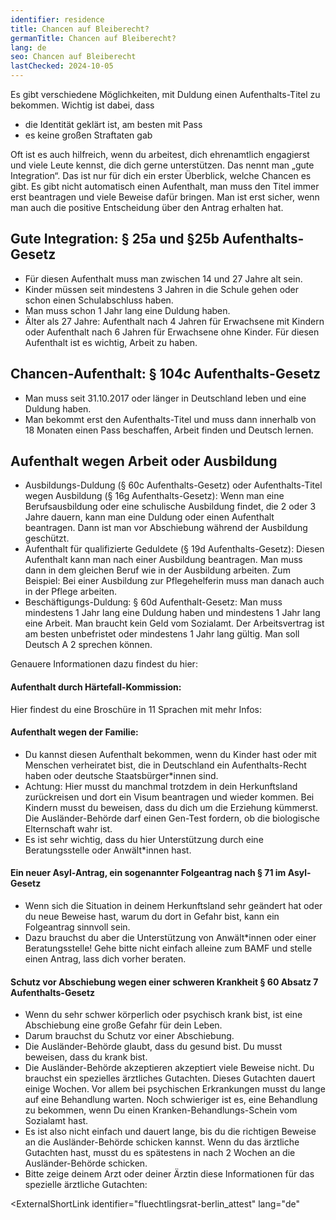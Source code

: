 ```yaml
---
identifier: residence
title: Chancen auf Bleiberecht?
germanTitle: Chancen auf Bleiberecht?
lang: de
seo: Chancen auf Bleiberecht
lastChecked: 2024-10-05
---
```



Es gibt verschiedene Möglichkeiten, mit Duldung einen Aufenthalts-Titel zu bekommen. Wichtig ist dabei, dass

- die Identität geklärt ist, am besten mit Pass
- es keine großen Straftaten gab

<Block identifier="get-legal-advice" />

Oft ist es auch hilfreich, wenn du arbeitest, dich ehrenamtlich engagierst und viele Leute kennst, die dich gerne unterstützen. Das nennt man „gute Integration“.
Das ist nur für dich ein erster Überblick, welche Chancen es gibt.
Es gibt nicht automatisch einen Aufenthalt, man muss den Titel immer erst beantragen und viele Beweise dafür bringen. Man ist erst sicher, wenn man auch die positive Entscheidung über den Antrag erhalten hat.

## Gute Integration: § 25a und §25b Aufenthalts-Gesetz

- Für diesen Aufenthalt muss man zwischen 14 und 27 Jahre alt sein.
- Kinder müssen seit mindestens 3 Jahren in die Schule gehen oder schon einen Schulabschluss haben.
- Man muss schon 1 Jahr lang eine Duldung haben.
- Älter als 27 Jahre: Aufenthalt nach 4 Jahren für Erwachsene mit Kindern oder Aufenthalt nach 6 Jahren für Erwachsene ohne Kinder. Für diesen Aufenthalt ist es wichtig, Arbeit zu haben.

## Chancen-Aufenthalt: § 104c Aufenthalts-Gesetz

- Man muss seit 31.10.2017 oder länger in Deutschland leben und eine Duldung haben.
- Man bekommt erst den Aufenthalts-Titel und muss dann innerhalb von 18 Monaten einen Pass beschaffen, Arbeit finden und Deutsch lernen.

## Aufenthalt wegen Arbeit oder Ausbildung

- Ausbildungs-Duldung (§ 60c Aufenthalts-Gesetz) oder Aufenthalts-Titel wegen Ausbildung (§ 16g Aufenthalts-Gesetz): Wenn man eine Berufsausbildung oder eine schulische Ausbildung findet, die 2 oder 3 Jahre dauern, kann man eine Duldung oder einen Aufenthalt beantragen. Dann ist man vor Abschiebung während der Ausbildung geschützt.
- Aufenthalt für qualifizierte Geduldete (§ 19d Aufenthalts-Gesetz): Diesen Aufenthalt kann man nach einer Ausbildung beantragen. Man muss dann in dem gleichen Beruf wie in der Ausbildung arbeiten. Zum Beispiel: Bei einer Ausbildung zur Pflegehelferin muss man danach auch in der Pflege arbeiten.
- Beschäftigungs-Duldung: § 60d Aufenthalt-Gesetz: Man muss mindestens 1 Jahr lang eine Duldung haben und mindestens 1 Jahr lang eine Arbeit. Man braucht kein Geld vom Sozialamt. Der Arbeitsvertrag ist am besten unbefristet oder mindestens 1 Jahr lang gültig. Man soll Deutsch A 2 sprechen können.

Genauere Informationen dazu findest du hier:

<ExternalShortLink identifier="handbookgermany_residence"></ExternalShortLink>

#### Aufenthalt durch Härtefall-Kommission:

Hier findest du eine Broschüre in 11 Sprachen mit mehr Infos:

<ExternalShortLink identifier="saxhfk_hardship"></ExternalShortLink>

#### Aufenthalt wegen der Familie:

- Du kannst diesen Aufenthalt bekommen, wenn du Kinder hast oder mit Menschen verheiratet bist, die in Deutschland ein Aufenthalts-Recht haben oder deutsche Staatsbürger\*innen sind.
- Achtung: Hier musst du manchmal trotzdem in dein Herkunftsland zurückreisen und dort ein Visum beantragen und wieder kommen. Bei Kindern musst du beweisen, dass du dich um die Erziehung kümmerst. Die Ausländer-Behörde darf einen Gen-Test fordern, ob die biologische Elternschaft wahr ist.
- Es ist sehr wichtig, dass du hier Unterstützung durch eine Beratungsstelle oder Anwält\*innen hast.

#### Ein neuer Asyl-Antrag, ein sogenannter Folgeantrag nach § 71 im Asyl-Gesetz

- Wenn sich die Situation in deinem Herkunftsland sehr geändert hat oder du neue Beweise hast, warum du dort in Gefahr bist, kann ein Folgeantrag sinnvoll sein.
- Dazu brauchst du aber die Unterstützung von Anwält\*innen oder einer Beratungsstelle! Gehe bitte nicht einfach alleine zum BAMF und stelle einen Antrag, lass dich vorher beraten.

#### Schutz vor Abschiebung wegen einer schweren Krankheit § 60 Absatz 7 Aufenthalts-Gesetz

- Wenn du sehr schwer körperlich oder psychisch krank bist, ist eine Abschiebung eine große Gefahr für dein Leben.
- Darum brauchst du Schutz vor einer Abschiebung.
- Die Ausländer-Behörde glaubt, dass du gesund bist. Du musst beweisen, dass du krank bist.
- Die Ausländer-Behörde akzeptieren akzeptiert viele Beweise nicht. Du brauchst ein spezielles ärztliches Gutachten. Dieses Gutachten dauert einige Wochen. Vor allem bei psychischen Erkrankungen musst du lange auf eine Behandlung warten. Noch schwieriger ist es, eine Behandlung zu bekommen, wenn Du einen Kranken-Behandlungs-Schein vom Sozialamt hast.
- Es ist also nicht einfach und dauert lange, bis du die richtigen Beweise an die Ausländer-Behörde schicken kannst. Wenn du das ärztliche Gutachten hast, musst du es spätestens in nach 2 Wochen an die Ausländer-Behörde schicken.
- Bitte zeige deinem Arzt oder deiner Ärztin diese Informationen für das spezielle ärztliche Gutachten:

<ExternalShortLink
  identifier="fluechtlingsrat-berlin_attest"
  lang="de"
></ExternalShortLink>
